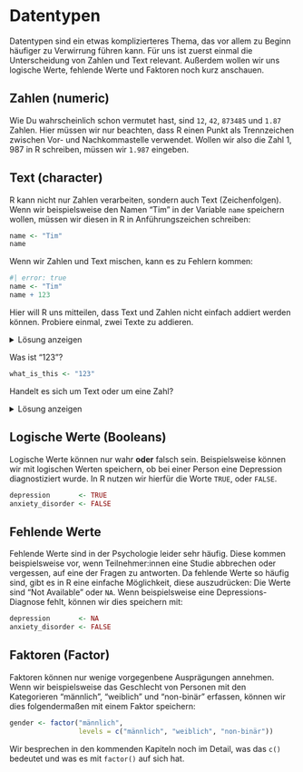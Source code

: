 # Datentypen

Datentypen sind ein etwas komplizierteres Thema, das vor allem zu Beginn häufiger zu Verwirrung führen kann. Für uns ist zuerst einmal die Unterscheidung von Zahlen und Text relevant. Außerdem wollen wir uns logische Werte, fehlende Werte und Faktoren noch kurz anschauen.

## Zahlen (numeric)

Wie Du wahrscheinlich schon vermutet hast, sind `12`, `42`, `873485` und `1.87` Zahlen. Hier müssen wir nur beachten, dass R einen Punkt als Trennzeichen zwischen Vor- und Nachkommastelle verwendet. Wollen wir also die Zahl $1,987$ in R schreiben, müssen wir `1.987` eingeben.

## Text (character)

R kann nicht nur Zahlen verarbeiten, sondern auch Text (Zeichenfolgen). Wenn wir beispielsweise den Namen "Tim" in der Variable `name` speichern wollen, müssen wir diesen in R in Anführungszeichen schreiben:

```r
name <- "Tim"
name
```

Wenn wir Zahlen und Text mischen, kann es zu Fehlern kommen:
```r
#| error: true
name <- "Tim"
name + 123
```
Hier will R uns mitteilen, dass Text und Zahlen nicht einfach addiert werden können.
Probiere einmal, zwei Texte zu addieren.

<details>
<summary>Lösung anzeigen</summary>

```r
#| error: true
name <- "Tim"
name + "Müller"
```
Das geht leider auch nicht!
</details>

Was ist "123"? 
```r
what_is_this <- "123"
```
Handelt es sich um Text oder um eine Zahl?

<details>
<summary>Lösung anzeigen</summary>

Es handelt sich um Text. Um das zu überprüfen, können wir beispielsweise versuchen, eine Zahl zu addieren:
```r
#| error: true
"123" + 5
```
Das geht nicht, weil R `"123"` als Text sieht und `5` als Zahl.
Als Daumenregel können wir uns merken: Wenn Anführungszeichen zu sehen sind, handelt es sich um Text!
</details>

## Logische Werte (Booleans)

Logische Werte können nur wahr **oder** falsch sein. Beispielsweise können wir mit logischen Werten speichern, ob bei einer Person eine Depression diagnostiziert wurde. In R nutzen wir hierfür die Worte `TRUE`, oder `FALSE`.

```r
depression       <- TRUE
anxiety_disorder <- FALSE
```

## Fehlende Werte

Fehlende Werte sind in der Psychologie leider sehr häufig. Diese kommen beispielsweise vor, wenn Teilnehmer:innen eine Studie abbrechen oder vergessen, auf eine der Fragen zu antworten.
Da fehlende Werte so häufig sind, gibt es in R eine einfache Möglichkeit, diese auszudrücken: Die Werte sind "Not Available" oder `NA`. Wenn beispielsweise eine Depressions-Diagnose fehlt, können wir dies speichern mit:

```r
depression       <- NA
anxiety_disorder <- FALSE
```


## Faktoren (Factor)

Faktoren können nur wenige vorgegenbene Ausprägungen annehmen. Wenn wir beispielsweise das Geschlecht von Personen mit den Kategorieren "männlich", "weiblich" und "non-binär" erfassen, können wir dies folgendermaßen mit einem Faktor speichern:

```r
gender <- factor("männlich", 
                 levels = c("männlich", "weiblich", "non-binär"))
```

Wir besprechen in den kommenden Kapiteln noch im Detail, was das `c()` bedeutet und was es mit `factor()` auf sich hat.
